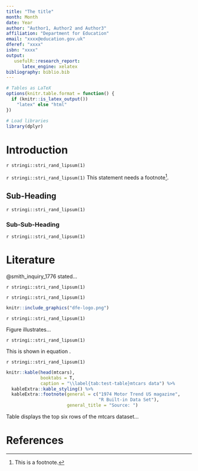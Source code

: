 ```yaml
---
title: "The title"
month: Month
date: Year
author: "Author1, Author2 and Author3"
affiliation: "Department for Education"
email: "xxxx@education.gov.uk"
dferef: "xxxx"
isbn: "xxxx"
output: 
   usefulR::research_report:
      latex_engine: xelatex
bibliography: biblio.bib
---
```


```r

# Tables as LaTeX  
options(knitr.table.format = function() {
  if (knitr::is_latex_output())
    "latex" else "html"
})

# Load libraries
library(dplyr)

```

# Introduction

`r stringi::stri_rand_lipsum(1)`

`r stringi::stri_rand_lipsum(1)` This statement needs a footnote[^about].

[^about]: This is a footnote.


## Sub-Heading

`r stringi::stri_rand_lipsum(1)`

### Sub-Sub-Heading

`r stringi::stri_rand_lipsum(1)`

# Literature

@smith_inquiry_1776 stated...

`r stringi::stri_rand_lipsum(1)`

`r stringi::stri_rand_lipsum(1)`

```r

knitr::include_graphics("dfe-logo.png")

```

`r stringi::stri_rand_lipsum(1)`

Figure \ref{fig:test-fig} illustrates...

`r stringi::stri_rand_lipsum(1)`

This is shown in equation \ref{eq:firsteq}.

   \begin{equation}
     P(E_{i,g,a} = 1 | E_{i,g,a-1} = 1) = \Phi(\alpha_{0,g,a} + \alpha_{1,g,a}r_{i,g,a-1})
     \label{eq:firsteq}
   \end{equation}
   
`r stringi::stri_rand_lipsum(1)`

```r

knitr::kable(head(mtcars),
             booktabs = T,
             caption = "\\label{tab:test-table}mtcars data") %>% 
  kableExtra::kable_styling() %>% 
  kableExtra::footnote(general = c("1974 Motor Trend US magazine",
                                   "R Built-in Data Set"),
                       general_title = "Source: ")

```

Table \ref{tab:test-table} displays the top six rows of the mtcars dataset...

\clearpage
# References
